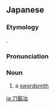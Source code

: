 ==Japanese==
{{ja-kanjitab|かたな|か|じ|yomi=irr|sort=かたなかじ}}

===Etymology===
{{compound|lang=ja|sort=かたなかじ|刀|tr1=katana|t1=[[sword]]|鍛冶|tr2=kaji|t2=[[smith]]}}.

===Pronunciation===
{{ja-pron|かたなかじ|acc=3|y=i}}

===Noun===
{{ja-noun|かたなかじ|hhira=かたなかぢ}}

# a [[swordsmith]]

{{topics|ja|Occupations|sort=かたなかじ}}

[[ja:刀鍛冶]]